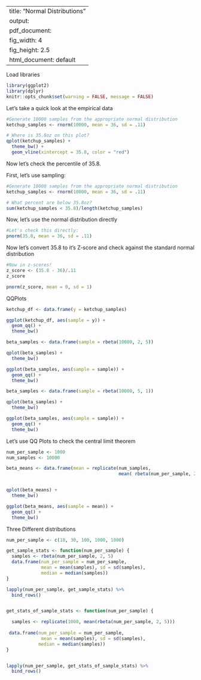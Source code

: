 
---
title: "Normal Distributions"
output:
  pdf_document: 
    fig_width: 4
    fig_height: 2.5
  html_document: default
---


Load libraries
```r
library(ggplot2)
library(dplyr)
knitr::opts_chunk$set(warning = FALSE, message = FALSE)
```

Let's take a quick look at the empirical data

```r
#Generate 10000 samples from the appropriate normal distribution 
ketchup_samples <- rnorm(10000, mean = 36, sd = .11)

# Where is 35.8oz on this plot?
qplot(ketchup_samples) + 
  theme_bw() +
  geom_vline(xintercept = 35.8, color = "red")
```


Now let's check the percentile of 35.8. 

First, let's use sampling:
```r
#Generate 10000 samples from the appropriate normal distribution 
ketchup_samples <- rnorm(10000, mean = 36, sd = .11)

# What percent are below 35.8oz?
sum(ketchup_samples < 35.8)/length(ketchup_samples)
```

Now, let's use the normal distribution directly
```r
#Let's check this directly:
pnorm(35.8, mean = 36, sd = .11)
```

Now let's convert 35.8 to it's Z-score and check against the standard normal distribution
```r
#Now in z-scores!
z_score <- (35.8 - 36)/.11
z_score

pnorm(z_score, mean = 0, sd = 1)
```

QQPlots

```r
ketchup_df <- data.frame(y = ketchup_samples)

ggplot(ketchup_df, aes(sample = y)) +
  geom_qq() +
  theme_bw()
```


```r
beta_samples <- data.frame(sample = rbeta(10000, 2, 5))

qplot(beta_samples) +
  theme_bw()

ggplot(beta_samples, aes(sample = sample)) +
  geom_qq() +
  theme_bw()
```

```r
beta_samples <- data.frame(sample = rbeta(10000, 5, 1))

qplot(beta_samples) +
  theme_bw()

ggplot(beta_samples, aes(sample = sample)) +
  geom_qq() +
  theme_bw()
```

Let's use QQ Plots to check the central limit theorem

```r
num_per_sample <- 1000
num_samples <- 10000

beta_means <- data.frame(mean = replicate(num_samples, 
                                          mean( rbeta(num_per_sample, 2, 5))))


qplot(beta_means) +
  theme_bw()

ggplot(beta_means, aes(sample = mean)) +
  geom_qq() +
  theme_bw()
```

Three Different distributions

```r
num_per_sample <- c(10, 30, 100, 1000, 1000)

get_sample_stats <- function(num_per_sample) {
  samples <- rbeta(num_per_sample, 2, 5)
  data.frame(num_per_sample = num_per_sample,
             mean = mean(samples), sd = sd(samples),
             median = median(samples))
}

lapply(num_per_sample, get_sample_stats) %>%
  bind_rows()


get_stats_of_sample_stats <- function(num_per_sample) {

  samples <- replicate(1000, mean(rbeta(num_per_sample, 2, 5)))
  
 data.frame(num_per_sample = num_per_sample,
             mean = mean(samples), sd = sd(samples),
            median = median(samples))
}


lapply(num_per_sample, get_stats_of_sample_stats) %>%
  bind_rows()
```